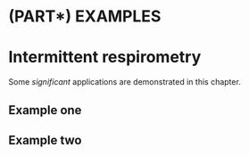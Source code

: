 # (PART\*) EXAMPLES {-} 

# Intermittent respirometry

Some _significant_ applications are demonstrated in this chapter.

## Example one

## Example two
